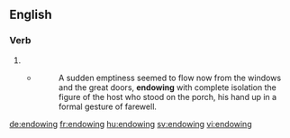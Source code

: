 ==English==

===Verb===
{{head|en}}

# {{present participle of|endow}}
#* {{RQ:Fitzgerald Gatsby|III}}
#*: A sudden emptiness seemed to flow now from the windows and the great doors, '''endowing''' with complete isolation the figure of the host who stood on the porch, his hand up in a formal gesture of farewell.

[[de:endowing]]
[[fr:endowing]]
[[hu:endowing]]
[[sv:endowing]]
[[vi:endowing]]